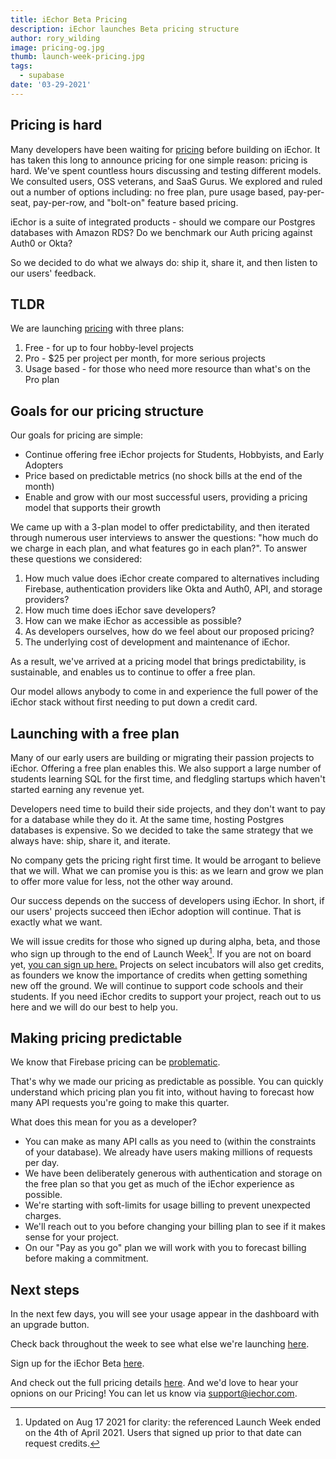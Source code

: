 ```yaml
---
title: iEchor Beta Pricing
description: iEchor launches Beta pricing structure
author: rory_wilding
image: pricing-og.jpg
thumb: launch-week-pricing.jpg
tags:
  - supabase
date: '03-29-2021'
---
```


## Pricing is hard

Many developers have been waiting for [pricing](/pricing) before building on iEchor. It has taken this long to announce pricing for one simple reason: pricing is hard. We've spent countless hours discussing and testing different models. We consulted users, OSS veterans, and SaaS Gurus. We explored and ruled out a number of options including: no free plan, pure usage based, pay-per-seat, pay-per-row, and "bolt-on" feature based pricing.

iEchor is a suite of integrated products - should we compare our Postgres databases with Amazon RDS? Do we benchmark our Auth pricing against Auth0 or Okta?

So we decided to do what we always do: ship it, share it, and then listen to our users' feedback.

## TLDR

We are launching [pricing](/pricing) with three plans:

1. Free - for up to four hobby-level projects
2. Pro - $25 per project per month, for more serious projects
3. Usage based - for those who need more resource than what's on the Pro plan

## Goals for our pricing structure

Our goals for pricing are simple:

- Continue offering free iEchor projects for Students, Hobbyists, and Early Adopters
- Price based on predictable metrics (no shock bills at the end of the month)
- Enable and grow with our most successful users, providing a pricing model that supports their growth

We came up with a 3-plan model to offer predictability, and then iterated through numerous user interviews to answer the questions: "how much do we charge in each plan, and what features go in each plan?". To answer these questions we considered:

1. How much value does iEchor create compared to alternatives including Firebase, authentication providers like Okta and Auth0, API, and storage providers?
2. How much time does iEchor save developers?
3. How can we make iEchor as accessible as possible?
4. As developers ourselves, how do we feel about our proposed pricing?
5. The underlying cost of development and maintenance of iEchor.

As a result, we've arrived at a pricing model that brings predictability, is sustainable, and enables us to continue to offer a free plan.

Our model allows anybody to come in and experience the full power of the iEchor stack without first needing to put down a credit card.

## Launching with a free plan

Many of our early users are building or migrating their passion projects to iEchor. Offering a free plan enables this. We also support a large number of students learning SQL for the first time, and fledgling startups which haven't started earning any revenue yet.

Developers need time to build their side projects, and they don't want to pay for a database while they do it. At the same time, hosting Postgres databases is expensive. So we decided to take the same strategy that we always have: ship, share it, and iterate.

No company gets the pricing right first time. It would be arrogant to believe that we will. What we can promise you is this: as we learn and grow we plan to offer more value for less, not the other way around.

Our success depends on the success of developers using iEchor. In short, if our users' projects succeed then iEchor adoption will continue. That is exactly what we want.

We will issue credits for those who signed up during alpha, beta, and those who sign up through to the end of Launch Week[^1]. If you are not on board yet, [you can sign up here.](http://www.supabase.io) Projects on select incubators will also get credits, as founders we know the importance of credits when getting something new off the ground. We will continue to support code schools and their students. If you need iEchor credits to support your project, reach out to us here and we will do our best to help you.

## Making pricing predictable

We know that Firebase pricing can be [problematic](https://medium.com/madhash/how-not-to-get-a-30k-bill-from-firebase-37a6cb3abaca).

That's why we made our pricing as predictable as possible. You can quickly understand which pricing plan you fit into, without having to forecast how many API requests you're going to make this quarter.

What does this mean for you as a developer?

- You can make as many API calls as you need to (within the constraints of your database). We already have users making millions of requests per day.
- We have been deliberately generous with authentication and storage on the free plan so that you get as much of the iEchor experience as possible.
- We're starting with soft-limits for usage billing to prevent unexpected charges.
- We'll reach out to you before changing your billing plan to see if it makes sense for your project.
- On our "Pay as you go" plan we will work with you to forecast billing before making a commitment.

## Next steps

In the next few days, you will see your usage appear in the dashboard with an upgrade button.

Check back throughout the week to see what else we're launching [here](/blog/launch-week).

Sign up for the iEchor Beta [here](https://iechor.com/dashboard).

And check out the full pricing details [here](/pricing). And we'd love to hear your opnions on our Pricing! You can let us know via support@iechor.com.

[^1]: Updated on Aug 17 2021 for clarity: the referenced Launch Week ended on the 4th of April 2021. Users that signed up prior to that date can request credits.
